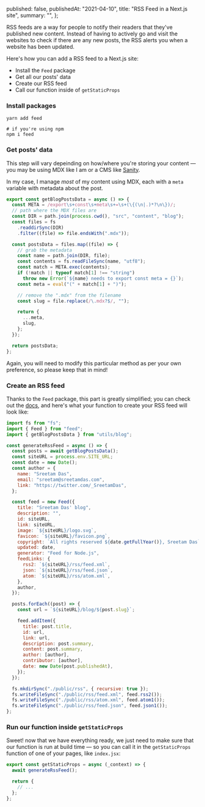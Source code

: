   published: false,
  publishedAt: "2021-04-10",
  title: "RSS Feed in a Next.js site",
  summary: "",
};

RSS feeds are a way for people to notify their readers that they've published new content. Instead of having to actively go and visit the websites to check if there are any new posts, the RSS alerts you when a website has been updated.

Here's how you can add a RSS feed to a Next.js site:

- Install the `Feed` package
- Get all our posts' data
- Create our RSS feed
- Call our function inside of `getStaticProps`

### Install packages

```shell
yarn add feed

# if you're using npm
npm i feed
```

### Get posts' data

This step will vary depeinding on how/where you're storing your content — you may be using MDX like I am or a CMS like [Sanity](https://www.sanity.io).

In my case, I manage _most_ of my content using MDX, each with a `meta` variable with metadata about the post.

```jsx
export const getBlogPostsData = async () => {
  const META = /export\s+const\s+meta\s+=\s+(\{(\n|.)*?\n\})/;
  // path where the MDX files are
  const DIR = path.join(process.cwd(), "src", "content", "blog");
  const files = fs
    .readdirSync(DIR)
    .filter((file) => file.endsWith(".mdx"));

  const postsData = files.map((file) => {
    // grab the metadata
    const name = path.join(DIR, file);
    const contents = fs.readFileSync(name, "utf8");
    const match = META.exec(contents);
    if (!match || typeof match[1] !== "string")
      throw new Error(`${name} needs to export const meta = {}`);
    const meta = eval("(" + match[1] + ")");

    // remove the ".mdx" from the filename
    const slug = file.replace(/\.mdx?$/, "");

    return {
      ...meta,
      slug,
    };
  });

  return postsData;
};
```

Again, you will need to modify this particular method as per your own preference, so please keep that in mind!

### Create an RSS feed

Thanks to the `Feed` package, this part is greatly simplified; you can check out the [docs](https://github.com/jpmonette/feed#example), and here's what your function to create your RSS feed will look like:

```jsx
import fs from "fs";
import { Feed } from "feed";
import { getBlogPostsData } from "utils/blog";

const generateRssFeed = async () => {
  const posts = await getBlogPostsData();
  const siteURL = process.env.SITE_URL;
  const date = new Date();
  const author = {
    name: "Sreetam Das",
    email: "sreetam@sreetamdas.com",
    link: "https://twitter.com/_SreetamDas",
  };

  const feed = new Feed({
    title: "Sreetam Das' blog",
    description: "",
    id: siteURL,
    link: siteURL,
    image: `${siteURL}/logo.svg`,
    favicon: `${siteURL}/favicon.png`,
    copyright: `All rights reserved ${date.getFullYear()}, Sreetam Das`,
    updated: date,
    generator: "Feed for Node.js",
    feedLinks: {
      rss2: `${siteURL}/rss/feed.xml`,
      json: `${siteURL}/rss/feed.json`,
      atom: `${siteURL}/rss/atom.xml`,
    },
    author,
  });

  posts.forEach((post) => {
    const url = `${siteURL}/blog/${post.slug}`;

    feed.addItem({
      title: post.title,
      id: url,
      link: url,
      description: post.summary,
      content: post.summary,
      author: [author],
      contributor: [author],
      date: new Date(post.publishedAt),
    });
  });

  fs.mkdirSync("./public/rss", { recursive: true });
  fs.writeFileSync("./public/rss/feed.xml", feed.rss2());
  fs.writeFileSync("./public/rss/atom.xml", feed.atom1());
  fs.writeFileSync("./public/rss/feed.json", feed.json1());
};
```

### Run our function inside `getStaticProps`

Sweet! now that we have everything ready, we just need to make sure that our function is run at build time — so you can call it in the `getStaticProps` function of one of your pages, like `index.jsx`:

```jsx
export const getStaticProps = async (_context) => {
  await generateRssFeed();

  return {
    // ...
  };
};
```
